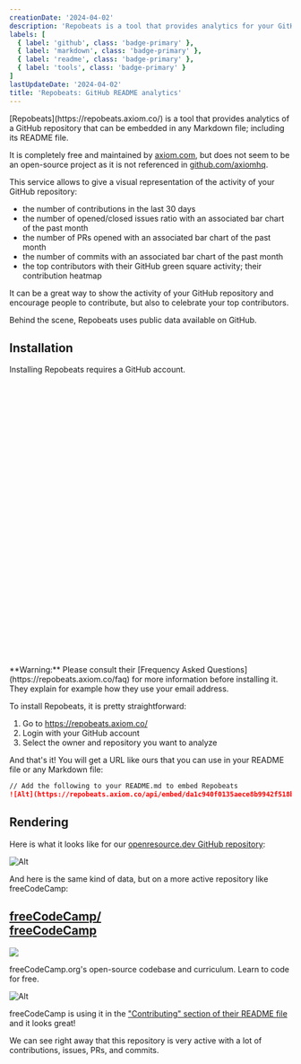 ```yaml
---
creationDate: '2024-04-02'
description: 'Repobeats is a tool that provides analytics for your GitHub README files.'
labels: [
  { label: 'github', class: 'badge-primary' },
  { label: 'markdown', class: 'badge-primary' },
  { label: 'readme', class: 'badge-primary' },
  { label: 'tools', class: 'badge-primary' }
]
lastUpdateDate: '2024-04-02'
title: 'Repobeats: GitHub README analytics'
---
```


<p class="lead">[Repobeats](https://repobeats.axiom.co/) is a tool that provides analytics of a GitHub repository that can be embedded in any Markdown file; including its README file.</p>

It is completely free and maintained by [axiom.com](https://axiom.co/), but does not seem to be an open-source project as it is not referenced in [github.com/axiomhq](https://github.com/axiomhq).

This service allows to give a visual representation of the activity of your GitHub repository:
- the number of contributions in the last 30 days
- the number of opened/closed issues ratio with an associated bar chart of the past month
- the number of PRs opened with an associated bar chart of the past month
- the number of commits with an associated bar chart of the past month
- the top contributors with their GitHub green square activity; their contribution heatmap

It can be a great way to show the activity of your GitHub repository and encourage people to contribute, but also to celebrate your top contributors.

Behind the scene, Repobeats uses public data available on GitHub.

## Installation

Installing Repobeats requires a GitHub account.

<div role="alert" class="alert alert-warning">
  <svg xmlns="http://www.w3.org/2000/svg" class="stroke-current shrink-0 h-6 w-6" fill="none" viewBox="0 0 24 24"><path stroke-linecap="round" stroke-linejoin="round" stroke-width="2" d="M12 9v2m0 4h.01m-6.938 4h13.856c1.54 0 2.502-1.667 1.732-3L13.732 4c-.77-1.333-2.694-1.333-3.464 0L3.34 16c-.77 1.333.192 3 1.732 3z" /></svg>
  <span>**Warning:** Please consult their [Frequency Asked Questions](https://repobeats.axiom.co/faq) for more information before installing it. They explain for example how they use your email address.</span>
</div>

To install Repobeats, it is pretty straightforward:

1. Go to https://repobeats.axiom.co/
2. Login with your GitHub account
3. Select the owner and repository you want to analyze

And that's it! You will get a URL like ours that you can use in your README file or any Markdown file:

```markdown
// Add the following to your README.md to embed Repobeats
![Alt](https://repobeats.axiom.co/api/embed/da1c940f0135aece8b9942f518b44dacc39bd9ce.svg "Repobeats analytics image")
```

## Rendering

Here is what it looks like for our [openresource.dev GitHub repository](https://github.com/Open-reSource/openresource.dev):

![Alt](https://repobeats.axiom.co/api/embed/da1c940f0135aece8b9942f518b44dacc39bd9ce.svg "Repobeats analytics image for openresource.dev GitHub repository")

And here is the same kind of data, but on a more active repository like freeCodeCamp:

<div class="card w-full bg-base-100 xs:shadow-xl mb-12 xs:mb-0 not-prose">
  <div class="card-body p-0 xs:p-8 list-none">
    <div class="flex justify-between">
      <h2 class="card-title text-xl xs:text-4xl text-base-content">
        <a href="https://github.com/freeCodeCamp/freeCodeCamp" class="stretched-link hover:underline font-normal break-all">
          <span class="max-w-[50px]">freeCodeCamp/</span><br/>
          <strong class="font-bold max-w-[50px]">freeCodeCamp</strong>
        </a>
      </h2>
      <img src="https://avatars.githubusercontent.com/u/9892522?v=4" aria-hidden="true" class="w-[50px] h-[50px] xs:w-[100px] xs:h-[100px] rounded-xl" />
    </div>
    <p>freeCodeCamp.org's open-source codebase and curriculum. Learn to code for free.</p>
  </div>
</div>

![Alt](https://repobeats.axiom.co/api/embed/89be0a1a1c8f641c54f9234a7423e7755352c746.svg 'Repobeats analytics image for freeCodeCamp GitHub repository')

freeCodeCamp is using it in the ["Contributing" section of their README file](https://github.com/freeCodeCamp/freeCodeCamp?tab=readme-ov-file#contributing) and it looks great!

We can see right away that this repository is very active with a lot of contributions, issues, PRs, and commits.
